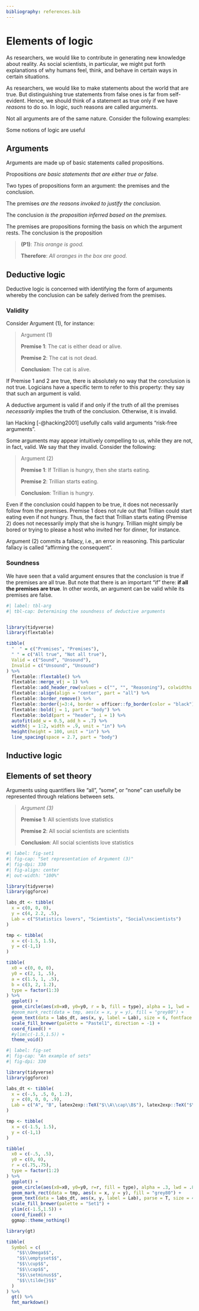 ```yaml
---
bibliography: references.bib
---
```


# Elements of logic

As researchers, we would like to contribute in generating new knowledge about reality. As social scientists, in particular, we might put forth explanations of why humans feel, think, and behave in certain ways in certain situations. 



As researchers, we would like to make statements about the world that are true. But distinguishing true statements from false ones is far from self-evident. Hence, we should think of a statement as true only if we have *reasons* to do so. In logic, such reasons are called [arguments]{.mybold}.

Not all arguments are of the same nature. Consider the following examples:

Some notions of logic are useful

## Arguments

Arguments are made up of basic statements called [propositions]{.mybold}.

::: definition
[Propositions]{.mybold} *are basic statements that are either true or false.*
:::

Two types of propositions form an argument: the [premises]{.mybold} and the [conclusion]{.mybold}.

::: definition
The [premises]{.mybold} *are the reasons invoked to justify the conclusion.*

The [conclusion]{.mybold} *is the proposition inferred based on the premises.*
:::

The [premises]{.mybold} are propositions forming the basis on which the argument rests. The conclusion is the proposition

> **(P1)**: *This orange is good.*
>
> **Therefore**: *All oranges in the box are good.*

## Deductive logic

Deductive logic is concerned with identifying the form of arguments whereby the conclusion can be safely derived from the premises.

### Validity

Consider Argument (1), for instance:

> Argument (1)
>
> **Premise 1**: The cat is either dead or alive.
>
> **Premise 2**: The cat is not dead.
>
> **Conclusion**: The cat is alive.

If Premise 1 and 2 are true, there is absolutely no way that the conclusion is not true. Logicians have a specific term to refer to this property: they say that such an argument is [valid]{.mybold}.

::: definition
A deductive argument is [valid]{.mybold} if and only if the truth of all the premises *necessarily* implies the truth of the conclusion. Otherwise, it is [invalid]{.mybold}.
:::

Ian Hacking [-@hacking2001] usefully calls valid arguments "risk-free arguments".

Some arguments may appear intuitively compelling to us, while they are not, in fact, valid. We say that they [invalid]{.mybold}. Consider the following:

> Argument (2)
>
> **Premise 1**: If Trillian is hungry, then she starts eating.
>
> **Premise 2**: Trillian starts eating.
>
> **Conclusion**: Trillian is hungry.

Even if the conclusion could happen to be true, it does not necessarily follow from the premises. Premise 1 does not rule out that Trillian could start eating even if not hungry. Thus, the fact that Trillian starts eating (Premise 2) does not necessarily imply that she is hungry. Trillian might simply be bored or trying to please a host who invited her for dinner, for instance. 

Argument (2) commits a fallacy, i.e., an error in reasoning. This particular fallacy is called "affirming the consequent". 

### Soundness

We have seen that a valid argument ensures that the conclusion is true if the premises are all true. But note that there is an important "if" there: **if all the premises are true**. In other words, an argument can be valid while its premises are false.



```r
#| label: tbl-arg
#| tbl-cap: Determining the soundness of deductive arguments


library(tidyverse)
library(flextable)

tibble(
  "  " = c("Premises", "Premises"),
  " " = c("All true", "Not all true"),
  Valid = c("Sound", "Unsound"),
  Invalid = c("Unsound", "Unsound")
) %>%
  flextable::flextable() %>%
  flextable::merge_v(j = 1) %>%
  flextable::add_header_row(values = c("", "", "Reasoning"), colwidths = c(1, 1, 2)) %>%
  flextable::align(align = "center", part = "all") %>%
  flextable::border_remove() %>%
  flextable::border(j=3:4, border = officer::fp_border(color = "black"), part = "body") %>%
  flextable::bold(j = 1, part = "body") %>%
  flextable::bold(part = "header", i = 1) %>%
  autofit(add_w = 0.5, add_h = .7) %>% 
  width(j = 1:2, width = .9, unit = "in") %>% 
  height(height = 100, unit = "in") %>%
  line_spacing(space = 2.7, part = "body")

```

## Inductive logic



## Elements of set theory

Arguments using quantifiers like "all", "some", or "none" can usefully be represented through relations between sets.

::: {layout="[60,40]" layout-valign="center" fig-align="center"}
> *Argument (3)*
>
> **Premise 1**: All scientists love statistics
>
> **Premise 2**: All social scientists are scientists
>
> **Conclusion**: All social scientists love statistics

```r
#| label: fig-set1
#| fig-cap: "Set representation of Argument (3)"
#| fig-dpi: 330
#| fig-align: center
#| out-width: "100%"

library(tidyverse)
library(ggforce)

labs_dt <- tibble(
  x = c(0, 0, 0),
  y = c(4, 2.2, .5),
  Lab = c("Statistics lovers", "Scientists", "Social\nscientists")
)

tmp <- tibble(
  x = c(-1.5, 1.5),
  y = c(-1,1)
)

tibble(
  x0 = c(0, 0, 0),
  y0 = c(2, 1, .5),
  a = c(1.5, 1, .5),
  b = c(3, 2, 1.2),
  type = factor(1:3)
) %>%
  ggplot() +
  geom_circle(aes(x0=x0, y0=y0, r = b, fill = type), alpha = 1, lwd = .8, show.legend = F) +
  #geom_mark_rect(data = tmp, aes(x = x, y = y), fill = "grey80") +
  geom_text(data = labs_dt, aes(x, y, label = Lab), size = 6, fontface = "bold") +
  scale_fill_brewer(palette = "Pastel1", direction = -1) +
  coord_fixed() +
  #ylim(c(-1.5,1.5)) +
  theme_void()

```
:::




```r
#| label: fig-set
#| fig-cap: "An example of sets"
#| fig-dpi: 330

library(tidyverse)
library(ggforce)

labs_dt <- tibble(
  x = c(-.5, .5, 0, 1.2),
  y = c(0, 0, 0, .9),
  Lab = c("A", "B", latex2exp::TeX("$\\A\\cap\\B$"), latex2exp::TeX("$\\Omega$"))
)

tmp <- tibble(
  x = c(-1.5, 1.5),
  y = c(-1,1)
)

tibble(
  x0 = c(-.5, .5),
  y0 = c(0, 0),
  r = c(.75,.75),
  type = factor(1:2)
) %>%
  ggplot() +
  geom_circle(aes(x0=x0, y0=y0, r=r, fill = type), alpha = .3, lwd = .8, show.legend = F) +
  geom_mark_rect(data = tmp, aes(x = x, y = y), fill = "grey80") +
  geom_text(data = labs_dt, aes(x, y, label = Lab), parse = T, size = 4.5) +
  scale_fill_brewer(palette = "Set1") +
  ylim(c(-1.5,1.5)) +
  coord_fixed() +
  ggmap::theme_nothing()

```




```r

library(gt)

tibble(
  Symbol = c(
    "$$\\Omega$$",
    "$$\\emptyset$$",
    "$$\\cup$$",
    "$$\\cap$$",
    "$$\\setminus$$",
    "$$\\tilde{}$$"
  )
) %>%
  gt() %>%
  fmt_markdown()



```



